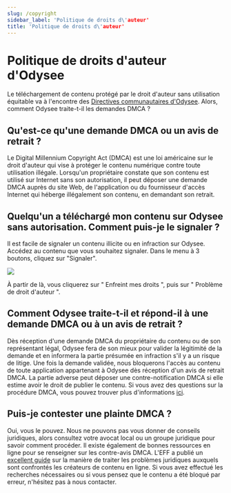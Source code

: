 ---
slug: /copyright
sidebar_label: 'Politique de droits d\'auteur'
title: 'Politique de droits d\'auteur'
---

# Politique de droits d'auteur d'Odysee

Le téléchargement de contenu protégé par le droit d'auteur sans utilisation équitable va à l'encontre des [Directives communautaires d'Odysee](https://help.odysee.tv/communityguidelines). Alors, comment Odysee traite-t-il les demandes DMCA ?

## Qu'est-ce qu'une demande DMCA ou un avis de retrait ?
Le Digital Millennium Copyright Act (DMCA) est une loi américaine sur le droit d'auteur qui vise à protéger le contenu numérique contre toute utilisation illégale. Lorsqu'un propriétaire constate que son contenu est utilisé sur Internet sans son autorisation, il peut déposer une demande DMCA auprès du site Web, de l'application ou du fournisseur d'accès Internet qui héberge illégalement son contenu, en demandant son retrait.

## Quelqu'un a téléchargé mon contenu sur Odysee sans autorisation. Comment puis-je le signaler ?
Il est facile de signaler un contenu illicite ou en infraction sur Odysee. Accédez au contenu que vous souhaitez signaler. Dans le menu à 3 boutons, cliquez sur "Signaler".

![](https://i.imgur.com/aohcHVG.png)

À partir de là, vous cliquerez sur " Enfreint mes droits ", puis sur " Problème de droit d'auteur ".

## Comment Odysee traite-t-il et répond-il à une demande DMCA ou à un avis de retrait ?
Dès réception d'une demande DMCA du propriétaire du contenu ou de son représentant légal, Odysee fera de son mieux pour valider la légitimité de la demande et en informera la partie présumée en infraction s'il y a un risque de litige. Une fois la demande validée, nous bloquerons l'accès au contenu de toute application appartenant à Odysee dès réception d'un avis de retrait DMCA. La partie adverse peut déposer une contre-notification DMCA si elle estime avoir le droit de publier le contenu. Si vous avez des questions sur la procédure DMCA, vous pouvez trouver plus d'informations [ici](https://www.dmca.com/faq/What-is-a-DMCA-Takedown?_ga=2.159224446.539423696.1634061780-1382771933.1616852399).

## Puis-je contester une plainte DMCA ?
Oui, vous le pouvez. Nous ne pouvons pas vous donner de conseils juridiques, alors consultez votre avocat local ou un groupe juridique pour savoir comment procéder. Il existe également de bonnes ressources en ligne pour se renseigner sur les contre-avis DMCA. L'EFF a publié un [excellent guide](https://www.eff.org/issues/intellectual-property/guide-to-youtube-removals?_ga=2.164141691.539423696.1634061780-1382771933.1616852399) sur la manière de traiter les problèmes juridiques auxquels sont confrontés les créateurs de contenu en ligne. Si vous avez effectué les recherches nécessaires ou si vous pensez que le contenu a été bloqué par erreur, n'hésitez pas à nous contacter.
